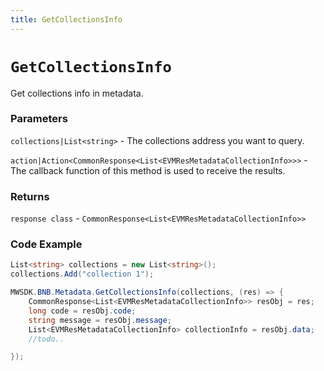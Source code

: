 ```yaml
---
title: GetCollectionsInfo
---
```


# `GetCollectionsInfo`

Get collections info in metadata.
### Parameters
`collections|List<string>` - The collections address you want to query.

`action|Action<CommonResponse<List<EVMResMetadataCollectionInfo>>>` - The callback function of this method is used to receive the results.

### Returns
`response class` - `CommonResponse<List<EVMResMetadataCollectionInfo>>`

### Code Example
```csharp
List<string> collections = new List<string>();
collections.Add("collection 1");

MWSDK.BNB.Metadata.GetCollectionsInfo(collections, (res) => {
    CommonResponse<List<EVMResMetadataCollectionInfo>> resObj = res;
    long code = resObj.code;
    string message = resObj.message;
    List<EVMResMetadataCollectionInfo> collectionInfo = resObj.data;
    //todo..

});
```